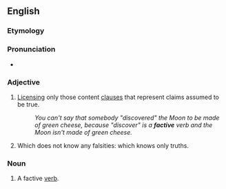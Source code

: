 ==English==

===Etymology===
{{suffix|en|fact|ive}}

===Pronunciation===
* {{rhymes|æktɪv|lang=en}}

===Adjective===
{{en-adj|-}}

# {{lb|en|grammar|of a verb}} [[license|Licensing]] only those content [[clause]]s that represent claims assumed to be true.
#: ''You can't say that somebody "discovered" the Moon to be made of green cheese, because "discover" is a '''factive''' verb and the Moon isn't made of green cheese.''
# {{lb|en|epistemology|of a knowing agent}} Which does not know any falsities: which knows only truths.

===Noun===
{{en-noun}}

# {{lb|en|grammar}} A factive [[verb]].